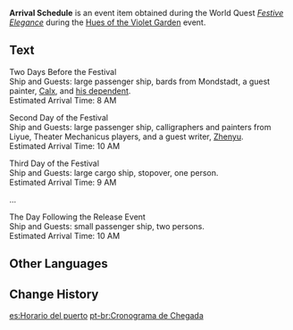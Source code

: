 {{Item Infobox
|id           = 101725
|image        = Item Quest Letter.png
|type         = Quest Items
|group        = Event Items
|description  = A list of guests and their time of arrival on ships bound for the Irodori Festival.<br />Your task is to welcome and lend your aid to guests according to the information presented in this schedule.
|source1      = [[Festive Elegance]]
|event        = Hues of the Violet Garden
}}
'''Arrival Schedule''' is an event item obtained during the World Quest ''[[Festive Elegance]]'' during the [[Hues of the Violet Garden]] event.

==Text==
Two Days Before the Festival<br />
Ship and Guests: large passenger ship, bards from Mondstadt, a guest painter, [[Albedo|Calx]], and [[Klee|his dependent]].<br />
Estimated Arrival Time: 8 AM

Second Day of the Festival<br />
Ship and Guests: large passenger ship, calligraphers and painters from Liyue, Theater Mechanicus players, and a guest writer, [[Xingqiu|Zhenyu]].<br />
Estimated Arrival Time: 10 AM

Third Day of the Festival<br />
Ship and Guests: large cargo ship, stopover, one person.<br />
Estimated Arrival Time: 9 AM

...

The Day Following the Release Event<br />
Ship and Guests: small passenger ship, two persons.<br />
Estimated Arrival Time: 10 AM

==Other Languages==
{{Other Languages
|default_hidden = 1
|en      = Arrival Schedule
|zhs     = 到港时刻表
|zhs_rm  = Dào Gǎng Shíkèbiǎo
|zht     = 到港時刻表
|zht_rm  = Dào Gǎng Shíkèbiǎo
|ja      = 到着時刻表
|ja_rm   = Touchaku Jikokuhyou
|ko      = 입항 시간표
|ko_rm   = Iphang Siganpyo
|es      = Horario del puerto
|fr      = Tableau des arrivées
|ru      = Расписание прибытия
|th      = ตารางเวลาเทียบท่า
|th_rm   = Tarang Wela Thiap Tha
|vi      = Bảng Thời Gian Cập Bến
|de      = Ankunftsplan
|id      = Jadwal Kedatangan
|pt      = Cronograma de Chegada
|tr      = Varış Takvimi
|it      = Programma di arrivo
}}

==Change History==
{{Change History|2.6}}

[[es:Horario del puerto]]
[[pt-br:Cronograma de Chegada]]
